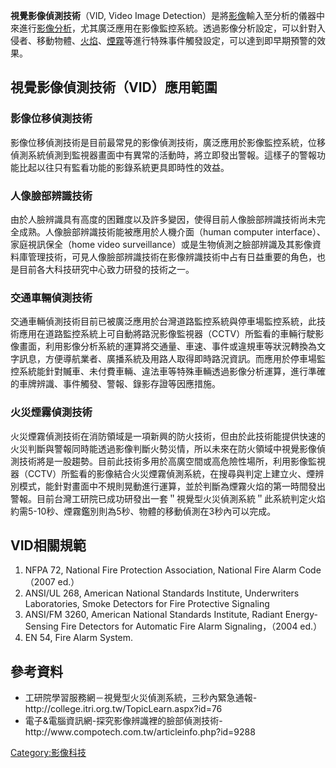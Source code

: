 '''視覺影像偵測技術'''（VID, Video Image Detection）是將[[影像|影像]]輸入至分析的儀器中來進行[[影像分析|影像分析]]，尤其廣泛應用在影像監控系統。透過影像分析設定，可以針對入侵者、移動物體、[[火焰|火焰]]、[[煙霧|煙霧]]等進行特殊事件觸發設定，可以達到即早期預警的效果。

== 視覺影像偵測技術（VID）應用範圍 ==
=== 影像位移偵測技術 ===
影像位移偵測技術是目前最常見的影像偵測技術，廣泛應用於影像監控系統，位移偵測系統偵測到監視器畫面中有異常的活動時，將立即發出警報。這樣子的警報功能比起以往只有監看功能的影錄系統更具即時性的效益。
=== 人像臉部辨識技術 ===
由於人臉辨識具有高度的困難度以及許多變因，使得目前人像臉部辨識技術尚未完全成熟。人像臉部辨識技術能被應用於人機介面（human computer interface）、家庭視訊保全（home video surveillance）或是生物偵測之臉部辨識及其影像資料庫管理技術，可見人像臉部辨識技術在影像辨識技術中占有日益重要的角色，也是目前各大科技研究中心致力研發的技術之一。
=== 交通車輛偵測技術 ===
交通車輛偵測技術目前已被廣泛應用於台灣道路監控系統與停車場監控系統，此技術應用在道路監控系統上可自動將路況影像監視器（CCTV）所監看的車輛行駛影像畫面，利用影像分析系統的運算將交通量、車速、事件或違規車等狀況轉換為文字訊息，方便導航業者、廣播系統及用路人取得即時路況資訊。而應用於停車場監控系統能針對贓車、未付費車輛、違法車等特殊車輛透過影像分析運算，進行準確的車牌辨識、事件觸發、警報、錄影存證等因應措施。
=== 火災煙霧偵測技術 ===
火災煙霧偵測技術在消防領域是一項新興的防火技術，但由於此技術能提供快速的火災判斷與警報同時能透過影像判斷火勢災情，所以未來在防火領域中視覺影像偵測技術將是一股趨勢。目前此技術多用於高廣空間或高危險性場所，利用影像監視器（CCTV）所監看的影像結合火災煙霧偵測系統，在搜尋與判定上建立火、煙辨別模式，能針對畫面中不規則晃動進行運算，並於判斷為煙霧火焰的第一時間發出警報。目前台灣工研院已成功研發出一套＂視覺型火災偵測系統＂此系統判定火焰約需5-10秒、煙霧鑑別則為5秒、物體的移動偵測在3秒內可以完成。

== VID相關規範 ==
# NFPA 72, National Fire Protection Association, National Fire Alarm Code（2007 ed.）
# ANSI/UL 268, American National Standards Institute, Underwriters Laboratories, Smoke Detectors for Fire Protective Signaling
# ANSI/FM 3260, American National Standards Institute, Radiant Energy-Sensing Fire Detectors for Automatic Fire Alarm Signaling，（2004 ed.）
# EN 54, Fire Alarm System.
== 參考資料 ==
* 工研院學習服務網－視覺型火災偵測系統，三秒內緊急通報-http://college.itri.org.tw/TopicLearn.aspx?id=76
* 電子&電腦資訊網-探究影像辨識裡的臉部偵測技術-http://www.compotech.com.tw/articleinfo.php?id=9288

[[Category:影像科技|Category:影像科技]]